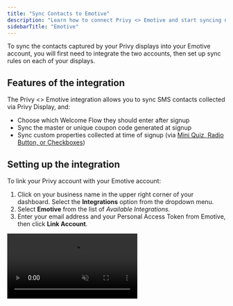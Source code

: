 ```yaml
---
title: "Sync Contacts to Emotive"
description: "Learn how to connect Privy <> Emotive and start syncing new SMS contacts."
sidebarTitle: "Emotive"
---
```


To sync the contacts captured by your Privy displays into your Emotive account, you will first need to integrate the two accounts, then set up sync rules on each of your displays.

## Features of the integration

The Privy \<\> Emotive integration allows you to sync SMS contacts collected via Privy Display, and:

- Choose which Welcome Flow they should enter after signup
- Sync the master or unique coupon code generated at signup
- Sync custom properties collected at time of signup (via [Mini Quiz, Radio Button, or Checkboxes](https://help.privy.com/docs/learn/displays/form-fields-and-elements#form-fields))

## Setting up the integration

To link your Privy account with your Emotive account:

1. Click on your business name in the upper right corner of your dashboard. Select the **Integrations** option from the dropdown menu.
2. Select **Emotive** from the list of _Available Integrations._
3. Enter your email address and your Personal Access Token from Emotive, then click **Link Account**.

<video autoPlay muted loop playsInline className="add-emotive-integration" src="/images/integrations/emotive-link-account.mp4" />

All set\! Emotive should now appear as a linked account in the _Authorized Accounts_ section.

<Accordion title="Need help finding your Personal Access Token in Emotive?" icon="circle-question">
  A Personal Access Token is also known as an "API Key" in Emotive. Your API Keys can be found by heading to **List Growth \> Integrations** on the left side of your Emotive dashboard.

  If you have an existing API Key, you can locate it on this page, then copy & paste it into the Personal Access Token field in Privy.

  ![](/images/integrations/emotive-locate-api-key.png)

  If you need to create a new API Key, you can do so by following these instructions:

  - If you're creating your very first API Key, select **Start Here** in the middle of the screen. If you have existing API Keys but you'd like to create a new one, click **Add New** in the upper right.
  - Customize your _Signup Flow Name_ on the following screen.
  - Select your **Welcome Message** from the dropdown at the bottom of the page.
  - Click **Next** once you're ready, and copy your new API Key.

  <video autoPlay muted loop playsInline className="create-api-key-in-emotive" src="/images/integrations/emotive-create-api-key.mp4" />
</Accordion>

## Add a sync rule to your displays

To add a sync rule to a display so that the collected contacts sync to Emotive:

1. Navigate to **Convert** \> **All Displays**.
2. Select the display you’d like to sync and navigate to the **Settings** step of the display builder. 
3. Click to expand **Advanced Settings** at the bottom left of the page. Scroll to the **Sync Integrations** section.
4. Select **Emotive** from the dropdown menu, configure the presented options, and **Save**.

<video autoPlay muted loop playsInline className="add-image-to-email" src="/images/integrations/emotive-add-sync-rule.mp4" />

This display’s signups will now sync to Emotive\!

<Warning>
  **Note:** Sync rules must be set up for each individual display.
</Warning>

### Sync Coupon Codes to Emotive

To sync master or unique coupon codes from Privy to Emotive, you must:

1. Have a coupon code attached to your Privy display
2. Collect the "Coupon" Profile Attribute in your display's settings

To attach your coupon code to your display and collect the "Coupon" Profile Attribute:

- Head to your display's **Settings**.
- Select the **Coupon** card and choose the desired coupon code from the dropdown menu.
- Next, select **Show Advanced Settings** in the lower left.
- Select the **Profile Attributes** card, click **Collect New Attribute**, and choose "Coupon" as the _Attribute to be collected_.
- **Save** your changes.

<video autoPlay muted loop playsInline className="sync-coupon-to-emotive" src="/images/integrations/emotive-sync-coupon.mp4" />

All set\! The coupon code associated with each signup will now sync over to Emotive.

## Removing the integration

If you need to disconnect your Privy and Emotive accounts, follow these steps:

1. Click on your business name in the upper right corner of your Privy Dashboard. Select **Integrations** from the menu that appears.
2. Locate your Emotive integration under the _Authorized Accounts_ section and select the **Delete** icon.

<img
  height="200"
  src="/images/integrations/emotive-remove-integration.png"
/>